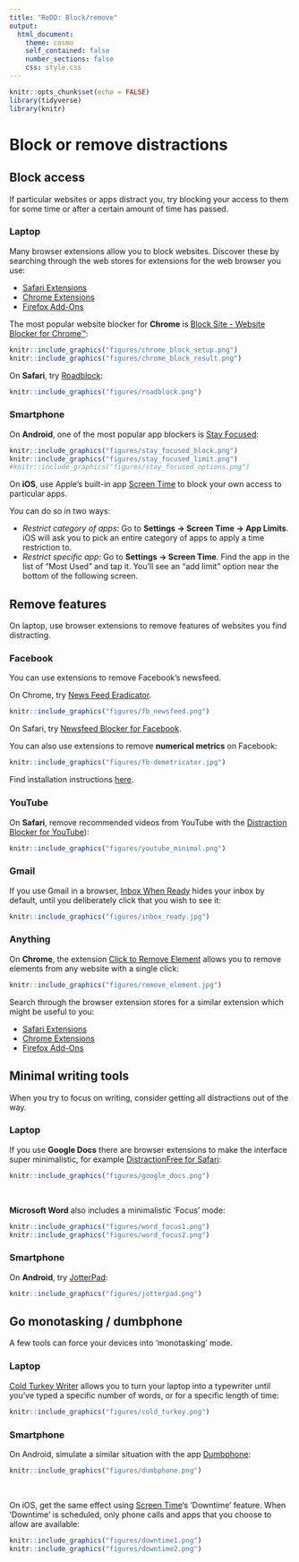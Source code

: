 ```yaml
---
title: "ReDD: Block/remove"
output:
  html_document:
    theme: cosmo
    self_contained: false
    number_sections: false
    css: style.css
---
```



```r
knitr::opts_chunk$set(echo = FALSE)
library(tidyverse)
library(knitr)

```


# Block or remove distractions {.tabset}
## Block access
If particular websites or apps distract you, try blocking your access to them for some time or after a certain amount of time has passed.

### Laptop
Many browser extensions allow you to block websites. 
Discover these by searching through the web stores for extensions for the web browser you use:

- [Safari Extensions](https://safari-extensions.apple.com)
- [Chrome Extensions](https://chrome.google.com/webstore/category/extensions?hl=en)
- [Firefox Add-Ons](https://addons.mozilla.org/en-GB/firefox/)

The most popular website blocker for **Chrome** is [Block Site - Website Blocker for Chrome™](https://chrome.google.com/webstore/detail/block-site-website-blocke/eiimnmioipafcokbfikbljfdeojpcgbh/related?hl=en):
```r
knitr::include_graphics("figures/chrome_block_setup.png")
knitr::include_graphics("figures/chrome_block_result.png")
```

On **Safari**, try [Roadblock](https://safari-extensions.apple.com/details/?id=com.obiedcorner.Roadblock-WE58FS6Q6B):

```r
knitr::include_graphics("figures/roadblock.png")
```


### Smartphone
On **Android**, one of the most popular app blockers is [Stay Focused](https://play.google.com/store/apps/details?id=com.stayfocused&hl=en_GB):

```r
knitr::include_graphics("figures/stay_focused_block.png")
knitr::include_graphics("figures/stay_focused_limit.png")
#knitr::include_graphics("figures/stay_focused_options.png")
```

On **iOS**, use Apple's built-in app [Screen Time](https://support.apple.com/en-gb/HT208982) to block your own access to particular apps.

You can do so in two ways:

- *Restrict category of apps*: Go to **Settings -> Screen Time -> App Limits**. iOS will ask you to pick an entire category of apps to apply a time restriction to. 
- *Restrict specific app*: Go to **Settings -> Screen Time**. Find the app in the list of “Most Used” and tap it. You’ll see an “add limit” option near the bottom of the following screen.


## Remove features
On laptop, use browser extensions to remove features of websites you find distracting.

### Facebook
You can use extensions to remove Facebook's newsfeed.

On Chrome, try [News Feed Eradicator](https://chrome.google.com/webstore/detail/news-feed-eradicator-for/fjcldmjmjhkklehbacihaiopjklihlgg).

```r
knitr::include_graphics("figures/fb_newsfeed.png")
```

On Safari, try [Newsfeed Blocker for Facebook](https://safari-extensions.apple.com/details/?id=com.nolandey.bundleid-A5P7J5U845).


You can also use extensions to remove **numerical metrics** on Facebook:

```r
knitr::include_graphics("figures/fb-demetricator.jpg")
```

Find installation instructions [here](https://bengrosser.com/projects/facebook-demetricator/install/).


### YouTube
On **Safari**, remove recommended videos from YouTube with the [Distraction Blocker for YouTube](https://safari-extensions.apple.com/details/?id=com.robertjeffs.distractionblockerforyoutube-W9AT75TA27)):

```r
knitr::include_graphics("figures/youtube_minimal.png")
```


### Gmail
If you use Gmail in a browser, [Inbox When Ready](https://chrome.google.com/webstore/detail/inbox-when-ready-for-gmai/cdedhgmbfjhobfnphaoihdfmnjidcpim?hl=gb) hides your inbox by default, until you deliberately click that you wish to see it:

```r
knitr::include_graphics("figures/inbox_ready.jpg")
```


### Anything
On **Chrome**, the extension [Click to Remove Element](https://chrome.google.com/webstore/detail/click-to-remove-element/jcgpghgjhhahcefnfpbncdmhhddedhnk?hl=gb) allows you to remove elements from any website with a single click:

```r
knitr::include_graphics("figures/remove_element.jpg")
```

Search through the browser extension stores for a similar extension which might be useful to you:

- [Safari Extensions](https://safari-extensions.apple.com)
- [Chrome Extensions](https://chrome.google.com/webstore/category/extensions?hl=en)
- [Firefox Add-Ons](https://addons.mozilla.org/en-GB/firefox/)


## Minimal writing tools
When you try to focus on writing, consider getting all distractions out of the way.

### Laptop
If you use **Google Docs** there are browser extensions to make the interface super minimalistic, for example [DistractionFree for Safari](https://safari-extensions.apple.com/details/?id=com.kallepersson.distractionfree-BBWY83BGU8):

```r
knitr::include_graphics("figures/google_docs.png")
```

<br>

**Microsoft Word** also includes a minimalistic 'Focus' mode:

```r
knitr::include_graphics("figures/word_focus1.png")
knitr::include_graphics("figures/word_focus2.png")
```


### Smartphone
On **Android**, try [JotterPad](https://play.google.com/store/apps/details?id=com.jotterpad.x&hl=en&gl=us):

```r
knitr::include_graphics("figures/jotterpad.png")
```



## Go monotasking / dumbphone
A few tools can force your devices into 'monotasking' mode. 

### Laptop
[Cold Turkey Writer](https://getcoldturkey.com/writer/) allows you to turn your laptop into a typewriter until you've typed a specific number of words, or for a specific length of time:

```r
knitr::include_graphics("figures/cold_turkey.png")
```

### Smartphone
On Android, simulate a similar situation with the app [Dumbphone](https://play.google.com/store/apps/details?id=bg.bozho.dumbphone&hl=en&gl=us):

```r
knitr::include_graphics("figures/dumbphone.png")
```

<br> 

On iOS, get the same effect using [Screen Time](https://support.apple.com/en-gb/HT208982)'s 'Downtime' feature.
When 'Downtime' is scheduled, only phone calls and apps that you choose to allow are available:

```r
knitr::include_graphics("figures/downtime1.png")
knitr::include_graphics("figures/downtime2.png")
```
